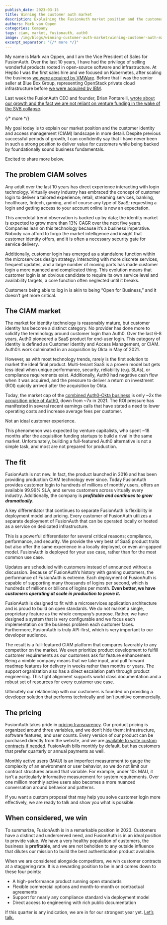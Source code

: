 ```yaml
---
publish_date: 2023-03-15 
title: Winning the customer auth market
description: Explaining the FusionAuth market position and the customer identity and access management (CIAM) landscape in more detail.
authors: Mark van Oppen
categories: Company
tags: ciam, market, fusionauth, auth0
image: /img/blogs/winning-customer-auth-market/winning-customer-auth-market.png
excerpt_separator: "{/* more */}"
---
```


My name is Mark van Oppen, and I am the Vice President of Sales for FusionAuth. Over the last 10 years, I have had the privilege of selling wonderful products rooted in open-source software and infrastructure. At Heptio I was the first sales hire and we focused on Kubernetes, after scaling the business [we were acquired by VMWare](https://techcrunch.com/2018/11/06/vmware-acquires-heptio-the-startup-founded-by-2-co-founders-of-kubernetes/). Before that I was the senior seller at Blue Box Group, representing OpenStack private cloud infrastructure before [we were acquired by IBM](https://www.geekwire.com/2015/ibm-acquires-seattles-blue-box-in-exit-for-private-cloud-startup/). 

Last week the FusionAuth CEO and founder, Brian Pontarelli, [wrote about our growth and the fact we are not reliant on venture funding in the wake of the SVB collapse](/blog/2023/03/10/fusionauth-and-svb).

{/* more */}

My goal today is to explain our market position and the customer identity and access management (CIAM) landscape in more detail. Despite previous successful periods of growth, I can confidently say that I have never been in such a strong position to deliver value for customers while being backed by foundationally sound business fundamentals.

Excited to share more below.

## The problem CIAM solves

Any adult over the last 10 years has direct experience interacting with login technology. Virtually every industry has embraced the concept of customer login to deliver a tailored experience; retail, streaming services, banking, healthcare, fintech, gaming, and of course any type of SaaS; requesting a login and getting access to your account online is now an expectation.  

This anecdotal trend observation is backed up by data; the identity market is expected to grow more than 13% CAGR over the next five years. Companies lean on this technology because it’s a business imperative. Nobody can afford to forgo the market intelligence and insight that customer identity offers, and it is often a necessary security gate for service delivery. 

Additionally, customer login has emerged as a standalone function within the microservices design strategy. Interacting with more discrete services, frequent updates, and a large number of moving parts has made customer login a more nuanced and complicated thing. This evolution means that customer login is an obvious candidate to require its own service level and availability targets, a core function often neglected until it breaks.

Customers being able to log in is akin to being “Open for Business,” and it doesn’t get more critical.

## The CIAM market

The market for identity technology is reasonably mature, but customer identity has become a distinct category. No provider has done more to solidify the terminology around customer login than Auth0. Over the last 6-8 years, Auth0 pioneered a SaaS product for end-user login. This category of identity is defined as Customer Identity and Access Management, or CIAM. Auth0’s work culminated in an acquisition by Okta in May of 2021.  

However, as with most technology trends, rarely is the first solution to market the ideal final product. Multi-tenant SaaS is a proven model but gets less ideal when unique performance, security, reliability (e.g. SLAs), or compliance requirements exist. Additionally, Auth0 had negative cash flow when it was acquired, and the pressure to deliver a return on investment (ROI) quickly arrived after the acquisition by Okta.

Today, the market cap of the [combined Auth0-Okta business](https://www.google.com/finance/quote/OKTA:NASDAQ) is only ~2x the [acquisition price of Auth0](https://venturebeat.com/business/okta-completes-6-5-billion-auth0-acquisition/), down from ~7x in 2021. The ROI pressure has manifested in several recent earnings calls that have stated a need to lower operating costs and increase average fees per customer. 

Not an ideal customer experience. 

This phenomenon was expected by venture capitalists, who spent ~18 months after the acquisition funding startups to build a rival in the same market. Unfortunately, building a full-featured Auth0 alternative is not a simple task, and most are not prepared for production.

## The fit

FusionAuth is not new. In fact, the product launched in 2016 and has been providing production CIAM technology ever since. Today FusionAuth provides customer login to hundreds of millions of monthly users, offers an available 99.99% SLA, and serves customers across virtually every industry. Additionally, the company is **_profitable and continues to grow dramatically_**. 

A key differentiator that continues to separate FusionAuth is flexibility in deployment model and pricing. Every customer of FusionAuth utilizes a separate deployment of FusionAuth that can be operated locally or hosted as a service on dedicated infrastructure.

This is a powerful differentiator for several critical reasons; compliance, performance, and security. We provide the very best of SaaS product traits but also offer the same experience in a locally deployed, or even air-gapped model. FusionAuth is deployed for your use case, rather than for the most common use case.

Updates are scheduled with customers instead of announced without a discussion. Because of FusionAuth’s history with gaming customers, the performance of FusionAuth is extreme.  Each deployment of FusionAuth is capable of supporting many thousands of logins per second, which is  hundreds of millions or billions of logins per month. **Even better, we have _customers operating at scale in production to prove it_.**

FusionAuth is designed to fit with a microservices application architecture and is proud to build on open standards. We do not market a single, proprietary feature as the whole company’s purpose. Rather, we have designed a system that is very configurable and we focus each implementation on the business problem each customer faces. Furthermore, FusionAuth is truly API-first, which is very important to our developer audience.

The result is a full-featured CIAM platform that compares favorably to any competitor on the market. We even prioritize product development to fulfill customer requirements as our customers ask for feature enhancement. Being a nimble company means that we take input, and pull forward roadmap features for delivery in weeks rather than months or years. The support organization also has a direct escalation path through product engineering. This tight alignment supports world class documentation and a robust set of resources for every customer use case.

Ultimately our relationship with our customers is founded on providing a developer solution that performs technically and isn’t punitive commercially.

## The pricing

FusionAuth takes pride in [pricing transparency](/pricing). Our product pricing is organized around three variables, and we don’t hide them; infrastructure, software features, and user counts. Every version of our product can be purchased directly from the website, and we are [available to write custom contracts if needed](/contact). FusionAuth bills monthly by default, but has customers that prefer quarterly or annual payments as well.

Monthly active users (MAU) is an imperfect measurement to gauge the complexity of an environment or user behavior, so we do not limit our contract structures around that variable. For example, under 10k MAU, it isn’t a particularly informative measurement for system requirements.  Over one million monthly active users also becomes a more nuanced conversation around behavior and patterns.

If you want a custom proposal that may help you solve customer login more effectively, we are ready to talk and show you what is possible.

## When considered, we win

To summarize, FusionAuth is in a remarkable position in 2023. Customers have a distinct and underserved need, and FusionAuth is in an ideal position to provide value. We have a very healthy population of customers, the business is **profitable**, and we are not beholden to any outside influence that dilutes our mission to build the best authentication product available. 

When we are considered alongside competitors, we win customer contracts at a staggering rate. It is a rewarding position to be in and comes down to these four points:

* A high-performance product running open standards
* Flexible commercial options and month-to-month or contractual agreements
* Support for nearly any compliance standard via deployment model
* Direct access to engineering with rich public documentation

If this quarter is any indication, we are in for our strongest year yet. [Let’s talk.](/contact)
